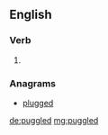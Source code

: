 ==English==

===Verb===
{{head|en}}

# {{en-past of|puggle}}

===Anagrams===
* [[plugged#English|plugged]]

[[de:puggled]]
[[mg:puggled]]